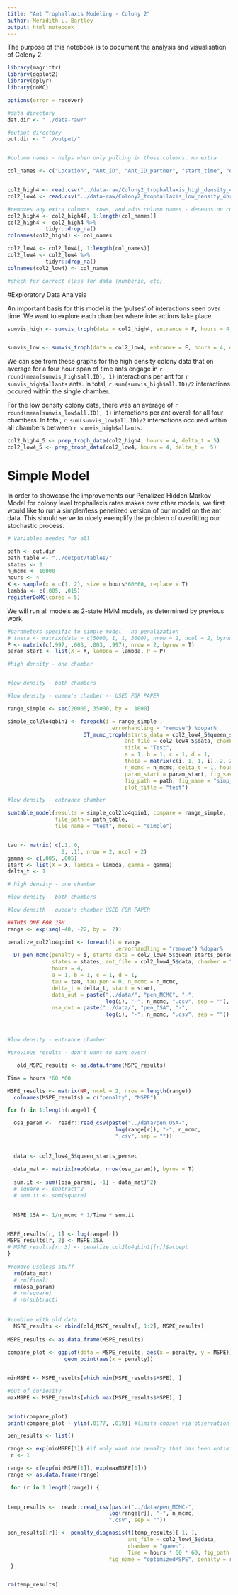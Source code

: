 ```yaml
---
title: "Ant Trophallaxis Modeling - Colony 2"
author: Meridith L. Bartley
output: html_notebook
---
```


The purpose of this notebook is to document the analysis and visualisation of Colony 2. 

```r
library(magrittr)
library(ggplot2)
library(dplyr)
library(doMC)

options(error = recover)
```



```r

#data directory
dat.dir <- "../data-raw/"

#output directory
out.dir <- "../output/"


#column names - helps when only pulling in those columns, no extra

col_names <- c("Location", "Ant_ID", "Ant_ID_partner", "start_time", "end_time")


col2_high4 <- read.csv("../data-raw/Colony2_trophallaxis_high_density_4hr.csv")
col2_low4 <- read.csv("../data-raw/Colony2_trophallaxis_low_density_4hr.csv")

#removes any extra columns, rows, and adds column names - depends on col_names being correct length
col2_high4 <- col2_high4[, 1:length(col_names)]
col2_high4 <- col2_high4 %>% 
            tidyr::drop_na()
colnames(col2_high4) <- col_names

col2_low4 <- col2_low4[, 1:length(col_names)]
col2_low4 <- col2_low4 %>% 
            tidyr::drop_na()
colnames(col2_low4) <- col_names

#check for correct class for data (numberic, etc)


```

#Exploratory Data Analysis

An important basis for this model is the 'pulses' of interactions seen over time. We want to explore each chamber where interactions take place. 


```r


sumvis_high <- sumvis_troph(data = col2_high4, entrance = F, hours = 4, density = "high")


sumvis_low <- sumvis_troph(data = col2_low4, entrance = F, hours = 4, density = "low")


```

We can see from these graphs for the high density colony data that on average for a four hour span of time ants engage in `r round(mean(sumvis_high$all.ID), 1)` interactions per ant for `r sumvis_high$allants` ants. In total, `r sum(sumvis_high$all.ID)/2 ` interactions occured within the single chamber. 

For the low density colony data, there was an average of `r round(mean(sumvis_low$all.ID), 1)` interactions per ant overall for all four chambers. In total, `r sum(sumvis_low$all.ID)/2 ` interactions occured within all chambers between `r sumvis_high$allants`.  




```r

col2_high4_5 <- prep_troph_data(col2_high4, hours = 4, delta_t = 5)
col2_low4_5 <- prep_troph_data(col2_low4, hours = 4, delta_t =  5)
```


# Simple Model 

In order to showcase the improvements our Penalized Hidden Markov Model for colony level trophallaxis rates makes over other models, we first would like to run a simpler/less penelized version of our model on the ant data. This should serve to nicely exemplify the problem of overfitting our stochastic process. 

```r
# Variables needed for all 

path <- out.dir
path_table <- "../output/tables/" 
states <- 2
n_mcmc <- 10000
hours <- 4
X <- sample(x = c(1, 2), size = hours*60*60, replace = T)
lambda <- c(.005, .015)
registerDoMC(cores = 5) 
```

We will run all models as 2-state HMM models, as determined by previous work. 

```r
#parameters specific to simple model - no penalization
# theta <- matrix(data = c(5000, 1, 1, 5000), nrow = 2, ncol = 2, byrow = T) 
P <- matrix(c(.997, .003, .003, .997), nrow = 2, byrow = T)
param_start <- list(X = X, lambda = lambda, P = P)

#high density - one chamber


#low density - both chambers

#low density - queen's chamber -- USED FOR PAPER

range_simple <- seq(20000, 35000, by =  1000)

simple_col2lo4qbin1 <- foreach(i = range_simple ,
                                .errorhandling = "remove") %dopar% 
                        DT_mcmc_troph(starts_data = col2_low4_5$queen_starts_persec, 
                                     ant_file = col2_low4_5$data, chamber = "queen", 
                                     title = "Test", 
                                     a = 1, b = 1, c = 1, d = 1, 
                                     theta = matrix(c(i, 1, 1, i), 2, 2), states = states, 
                                     n_mcmc = n_mcmc, delta_t = 1, hours = hours,
                                     param_start = param_start, fig_save = TRUE, 
                                     fig_path = path, fig_name = "simp_col2lo4qbin1", 
                                     plot_title = "test") 

#low density - entrance chamber


```

```r
sumtable_model(results = simple_col2lo4qbin1, compare = range_simple, 
               file_path = path_table, 
               file_name = "test", model = "simple")



```


```r

tau <- matrix( c(.1, 0, 
                 0, .1), nrow = 2, ncol = 2)
gamma <- c(.005, .005)
start <- list(X = X, lambda = lambda, gamma = gamma) 
delta_t <- 1

# high density - one chamber

#low density - both chambers

#low densith - queen's chamber USED FOR PAPER

##THIS ONE FOR JSM
range <- exp(seq(-40, -22, by =  2))

penalize_col2lo4qbin1 <- foreach(i = range,
                                  .errorhandling = "remove") %dopar% 
  DT_pen_mcmc(penalty = i, starts_data = col2_low4_5$queen_starts_persec, 
              states = states, ant_file = col2_low4_5$data, chamber = "queen",
              hours = 4,
              a = 1, b = 1, c = 1, d = 1,
              tau = tau, tau.pen = 0, n_mcmc = n_mcmc, 
              delta_t = delta_t, start = start, 
              data_out = paste("../data/", "pen_MCMC", "-", 
                               log(i), "-", n_mcmc, ".csv", sep = ""), 
              osa_out = paste("../data/", "pen_OSA", "-", 
                               log(i), "-", n_mcmc, ".csv", sep = ""))



#low density - entrance chamber
```


```r

#previous results - don't want to save over!

   old_MSPE_results <- as.data.frame(MSPE_results)

Time = hours *60 *60

MSPE_results <- matrix(NA, ncol = 2, nrow = length(range))
  colnames(MSPE_results) = c("penalty", "MSPE")

for (r in 1:length(range)) {

  osa_param <-  readr::read_csv(paste("../data/pen_OSA-",
                                  log(range[r]), "-", n_mcmc,  
                                  ".csv", sep = ""))
  
  
  data <- col2_low4_5$queen_starts_persec
  
  data_mat <- matrix(rep(data, nrow(osa_param)), byrow = T)
  
  sum.it <- sum((osa_param[, -1] - data_mat)^2)
  # square <- subtract^2
  # sum.it <- sum(square)
  

  MSPE.1SA <- 1/n_mcmc * 1/Time * sum.it


MSPE_results[r, 1] <- log(range[r])
MSPE_results[r, 2] <- MSPE.1SA
# MSPE_results[r, 3] <- penalize_col2lo4qbin1[[r]]$accept
}
  
#remove useless stuff
  rm(data_mat)
  # rm(final)
  rm(osa_param)
  # rm(square)
  # rm(subtract)
  
  
#combine with old data
  MSPE_results <- rbind(old_MSPE_results[, 1:2], MSPE_results)
  
MSPE_results <- as.data.frame(MSPE_results)
  
compare_plot <- ggplot(data = MSPE_results, aes(x = penalty, y = MSPE)) +
                  geom_point(aes(x = penalty)) 


minMSPE <- MSPE_results[which.min(MSPE_results$MSPE), ]

#out of curiosity
maxMSPE <- MSPE_results[which.max(MSPE_results$MSPE), ]


print(compare_plot)
print(compare_plot + ylim(.0177, .019)) #limits chosen via observation of first plot


```

```r

pen_results <- list()

range <- exp(minMSPE[1]) #if only want one penalty that has been optimized
 r <- 1

range <- c(exp(minMSPE[1]), exp(maxMSPE[1]))
range <- as.data.frame(range)

 for (r in 1:length(range)) {
  

temp_results <-  readr::read_csv(paste("../data/pen_MCMC-",
                                log(range[r]), "-", n_mcmc,  
                                ".csv", sep = ""))

pen_results[[r]] <- penalty_diagnosis(t(temp_results)[-1, ], 
                                      ant_file = col2_low4_5$data, 
                                      chamber = "queen", 
                                      Time = hours * 60 * 60, fig_path = path,
                                fig_name = "optimizedMSPE", penalty = range[r])
 }


rm(temp_results)

```


